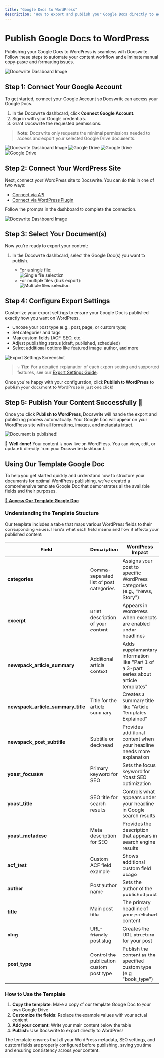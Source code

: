 ```yaml
---
title: "Google Docs to WordPress"
description: "How to export and publish your Google Docs directly to WordPress using Docswrite."
---
```


# Publish Google Docs to WordPress

Publishing your Google Docs to WordPress is seamless with Docswrite. Follow these steps to automate your content workflow and eliminate manual copy-paste and formatting issues.

![Docswrite Dashboard Image](/images/new/dashboard/home.png)

## Step 1: Connect Your Google Account

To get started, connect your Google Account so Docswrite can access your Google Docs.

1. In the Docswrite dashboard, click **Connect Google Account**.
2. Sign in with your Google credentials.
3. Grant Docswrite the requested permissions.

> **Note:** Docswrite only requests the minimal permissions needed to access and export your selected Google Drive documents.

![Docswrite Dashboard Image](/images/new/dashboard/google-drive.png)
![Google Drive](/images/new/dashboard/google-drive-1.png)
![Google Drive](/images/new/dashboard/google-drive-2.png)
![Google Drive](/images/new/dashboard/google-drive-3.png)

## Step 2: Connect Your WordPress Site

Next, connect your WordPress site to Docswrite. You can do this in one of two ways:

- [Connect via API](/integrations/wordpress/api)
- [Connect via WordPress Plugin](/integrations/wordpress/plugin)

Follow the prompts in the dashboard to complete the connection.

![Docswrite Dashboard Image](/images/new/dashboard/after-connection.png)

## Step 3: Select Your Document(s)

Now you're ready to export your content:

1. In the Docswrite dashboard, select the Google Doc(s) you want to publish.

   - For a single file:  
     ![Single file selection](/images/new/dashboard/select-file-widget.png)
   - For multiple files (bulk export):  
     ![Multiple files selection](/images/new/dashboard/select-files-widget.png)

## Step 4: Configure Export Settings

Customize your export settings to ensure your Google Doc is published exactly how you want on WordPress.

- Choose your post type (e.g., post, page, or custom type)
- Set categories and tags
- Map custom fields (ACF, SEO, etc.)
- Adjust publishing status (draft, published, scheduled)
- Select additional options like featured image, author, and more

![Export Settings Screenshot](/images/new/dashboard/export-google-doc.png)

> 💡 **Tip:** For a detailed explanation of each export setting and supported features, see our [Export Settings Guide](/guides/export-settings).

Once you're happy with your configuration, click **Publish to WordPress** to publish your document to WordPress in just one click!

## Step 5: Publish Your Content Successfully 🎉

Once you click **Publish to WordPress**, Docswrite will handle the export and publishing process automatically. Your Google Doc will appear on your WordPress site with all formatting, images, and metadata intact.

![Document is published!](/images/new/dashboard/publish-doc.png)

🎉 **Well done!** Your content is now live on WordPress. You can view, edit, or update it directly from your Docswrite dashboard.

## Using Our Template Google Doc

To help you get started quickly and understand how to structure your documents for optimal WordPress publishing, we've created a comprehensive template Google Doc that demonstrates all the available fields and their purposes.

**[📄 Access Our Template Google Doc](https://docs.google.com/document/d/1qXrzl39WJKYt1AnFxq7sOKmlXmdKa8N5Kuk7Al7d5XI/edit?usp=sharing)**

### Understanding the Template Structure

Our template includes a table that maps various WordPress fields to their corresponding values. Here's what each field means and how it affects your published content:

| Field                              | Description                              | WordPress Impact                                                                        |
| ---------------------------------- | ---------------------------------------- | --------------------------------------------------------------------------------------- |
| **categories**                     | Comma-separated list of post categories  | Assigns your post to specific WordPress categories (e.g., "News, Story")                |
| **excerpt**                        | Brief description of your content        | Appears in WordPress when excerpts are enabled under headlines                          |
| **newspack_article_summary**       | Additional article context               | Adds supplementary information like "Part 1 of a 3-part series about article templates" |
| **newspack_article_summary_title** | Title for the article summary            | Creates a summary title like "Article Templates Explained"                              |
| **newspack_post_subtitle**         | Subtitle or deckhead                     | Provides additional context when your headline needs more explanation                   |
| **yoast_focuskw**                  | Primary keyword for SEO                  | Sets the focus keyword for Yoast SEO optimization                                       |
| **yoast_title**                    | SEO title for search results             | Controls what appears under your headline in Google search results                      |
| **yoast_metadesc**                 | Meta description for SEO                 | Provides the description that appears in search engine results                          |
| **acf_test**                       | Custom ACF field example                 | Shows additional custom field usage                                                     |
| **author**                         | Post author name                         | Sets the author of the published post                                                   |
| **title**                          | Main post title                          | The primary headline of your published content                                          |
| **slug**                           | URL-friendly post slug                   | Creates the URL structure for your post                                                 |
| **post_type**                      | Control the publication custom post type | Publish the content as the specified custom type (e.g "book_type")                      |

### How to Use the Template

1. **Copy the template**: Make a copy of our template Google Doc to your own Google Drive
2. **Customize the fields**: Replace the example values with your actual content
3. **Add your content**: Write your main content below the table
4. **Publish**: Use Docswrite to export directly to WordPress

The template ensures that all your WordPress metadata, SEO settings, and custom fields are properly configured before publishing, saving you time and ensuring consistency across your content.
